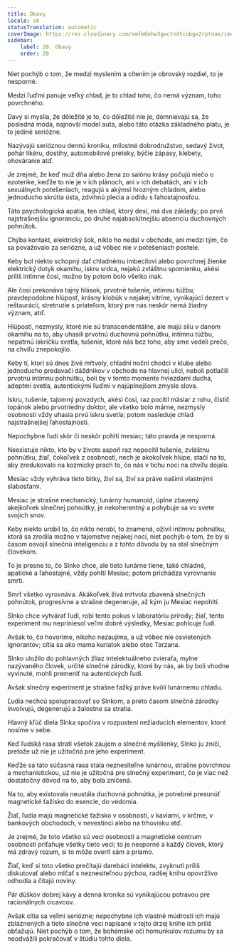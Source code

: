 ```yaml
---
title: Obavy
locale: sk
statusTranslation: automatic
coverImage: https://res.cloudinary.com/xmfm6mhw3gwctndtcubgx2rptnae/image/upload/v1741354419/small_cover_la_gran_rebelion_28716e29d2.webp
sidebar:
    label: 20. Obavy
    order: 20
---
```

Niet pochýb o tom, že medzi myslením a cítením je obrovský rozdiel, to je nesporné.

Medzi ľuďmi panuje veľký chlad, je to chlad toho, čo nemá význam, toho povrchného.

Davy si myslia, že dôležité je to, čo dôležité nie je, domnievajú sa, že posledná móda, najnovší model auta, alebo táto otázka základného platu, je to jediné seriózne.

Nazývajú serióznou dennú kroniku, milostné dobrodružstvo, sedavý život, pohár likéru, dostihy, automobilové preteky, býčie zápasy, klebety, ohováranie atď.

Je zrejmé, že keď muž dňa alebo žena zo salónu krásy počujú niečo o ezoterike, keďže to nie je v ich plánoch, ani v ich debatách, ani v ich sexuálnych potešeniach, reagujú s akýmsi hrozným chladom, alebo jednoducho skrútia ústa, zdvihnú plecia a odídu s ľahostajnosťou.

Táto psychologická apatia, ten chlad, ktorý desí, má dva základy; po prvé najstrašnejšiu ignoranciu, po druhé najabsolútnejšiu absenciu duchovných pohnútok.

Chýba kontakt, elektrický šok, nikto ho nedal v obchode, ani medzi tým, čo sa považovalo za seriózne, a už vôbec nie v potešeniach postele.

Keby bol niekto schopný dať chladnému imbecilovi alebo povrchnej žienke elektrický dotyk okamihu, iskru srdca, nejakú zvláštnu spomienku, akési príliš intímne čosi, možno by potom bolo všetko inak.

Ale čosi prekonáva tajný hlások, prvotné tušenie, intímnu túžbu; pravdepodobne hlúposť, krásny klobúk v nejakej vitríne, vynikajúci dezert v reštaurácii, stretnutie s priateľom, ktorý pre nás neskôr nemá žiadny význam, atď.

Hlúposti, nezmysly, ktoré nie sú transcendentálne, ale majú silu v danom okamihu na to, aby uhasili prvotnú duchovnú pohnútku, intímnu túžbu, nepatrnú iskričku svetla, tušenie, ktoré nás bez toho, aby sme vedeli prečo, na chvíľu znepokojilo.

Keby tí, ktorí sú dnes živé mŕtvoly, chladní noční chodci v klube alebo jednoducho predavači dáždnikov v obchode na hlavnej ulici, neboli potlačili prvotnú intímnu pohnútku, boli by v tomto momente hviezdami ducha, adeptmi svetla, autentickými ľuďmi v najúplnejšom zmysle slova.

Iskru, tušenie, tajomný povzdych, akési čosi, raz pocítil mäsiar z rohu, čistič topánok alebo prvotriedny doktor, ale všetko bolo márne, nezmysly osobnosti vždy uhasia prvú iskru svetla; potom nasleduje chlad najstrašnejšej ľahostajnosti.

Nepochybne ľudí skôr či neskôr pohltí mesiac; táto pravda je nesporná.

Neexistuje nikto, kto by v živote aspoň raz nepocítil tušenie, zvláštnu pohnútku, žiaľ, čokoľvek z osobnosti, nech je akokoľvek hlúpe, stačí na to, aby zredukovalo na kozmický prach to, čo nás v tichu noci na chvíľu dojalo.

Mesiac vždy vyhráva tieto bitky, živí sa, živí sa práve našimi vlastnými slabosťami.

Mesiac je strašne mechanický; lunárny humanoid, úplne zbavený akejkoľvek slnečnej pohnútky, je nekoherentný a pohybuje sa vo svete svojich snov.

Keby niekto urobil to, čo nikto nerobí, to znamená, oživil intímnu pohnútku, ktorá sa zrodila možno v tajomstve nejakej noci, niet pochýb o tom, že by si časom osvojil slnečnú inteligenciu a z tohto dôvodu by sa stal slnečným človekom.

To je presne to, čo Slnko chce, ale tieto lunárne tiene, také chladné, apatické a ľahostajné, vždy pohltí Mesiac; potom prichádza vyrovnanie smrti.

Smrť všetko vyrovnáva. Akákoľvek živá mŕtvola zbavená slnečných pohnútok, progresívne a strašne degeneruje, až kým ju Mesiac nepohltí.

Slnko chce vytvárať ľudí, robí tento pokus v laboratóriu prírody; žiaľ, tento experiment mu nepriniesol veľmi dobré výsledky, Mesiac pohlcuje ľudí.

Avšak to, čo hovoríme, nikoho nezaujíma, a už vôbec nie osvietených ignorantov; cítia sa ako mama kuriatok alebo otec Tarzana.

Slnko uložilo do pohlavných žliaz intelektuálneho zvieraťa, mylne nazývaného človek, určité slnečné zárodky, ktoré by nás, ak by boli vhodne vyvinuté, mohli premeniť na autentických ľudí.

Avšak slnečný experiment je strašne ťažký práve kvôli lunárnemu chladu.

Ľudia nechcú spolupracovať so Slnkom, a preto časom slnečné zárodky involvujú, degenerujú a žalostne sa stratia.

Hlavný kľúč diela Slnka spočíva v rozpustení nežiaducich elementov, ktoré nosíme v sebe.

Keď ľudská rasa stratí všetok záujem o slnečné myšlienky, Slnko ju zničí, pretože už nie je užitočná pre jeho experiment.

Keďže sa táto súčasná rasa stala neznesiteľne lunárnou, strašne povrchnou a mechanistickou, už nie je užitočná pre slnečný experiment, čo je viac než dostatočný dôvod na to, aby bola zničená.

Na to, aby existovala neustála duchovná pohnútka, je potrebné presunúť magnetické ťažisko do esencie, do vedomia.

Žiaľ, ľudia majú magnetické ťažisko v osobnosti, v kaviarni, v krčme, v bankových obchodoch, v nevestinci alebo na trhovisku atď.

Je zrejmé, že toto všetko sú veci osobnosti a magnetické centrum osobnosti priťahuje všetky tieto veci; to je nesporné a každý človek, ktorý má zdravý rozum, si to môže overiť sám a priamo.

Žiaľ, keď si toto všetko prečítajú darebáci intelektu, zvyknutí príliš diskutovať alebo mlčať s neznesiteľnou pýchou, radšej knihu opovržlivo odhodia a čítajú noviny.

Pár dúškov dobrej kávy a denná kronika sú vynikajúcou potravou pre racionálnych cicavcov.

Avšak cítia sa veľmi seriózne; nepochybne ich vlastné múdrosti ich majú zbláznených a tieto slnečné veci napísané v tejto drzej knihe ich príliš obťažujú. Niet pochýb o tom, že bohémske oči homunkulov rozumu by sa neodvážili pokračovať v štúdiu tohto diela.

